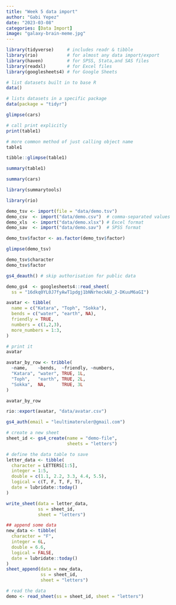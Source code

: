 ```yaml
---
title: "Week 5 data import"
author: "Gabi Yepez"
date: "2023-03-08"
categories: [Data Import]
image: "galaxy-brain-meme.jpg"
---
```


```r
library(tidyverse)     # includes readr & tibble
library(rio)           # for almost any data import/export
library(haven)         # for SPSS, Stata,and SAS files
library(readxl)        # for Excel files
library(googlesheets4) # for Google Sheets
```

```r

# list datasets built in to base R
data()

# lists datasets in a specific package
data(package = "tidyr")

```

```r

glimpse(cars)

# call print explicitly
print(table1)

# more common method of just calling object name
table1

tibble::glimpse(table1)

summary(table1)

```

```r

summary(cars)

```

```r

library(summarytools)

```

```r
library(rio)

demo_tsv <- import(file = "data/demo.tsv")
demo_csv  <- import("data/demo.csv")  # comma-separated values
demo_xls  <- import("data/demo.xlsx") # Excel format
demo_sav  <- import("data/demo.sav")  # SPSS format

demo_tsv$factor <- as.factor(demo_tsv$factor)

glimpse(demo_tsv)

demo_tsv$character
demo_tsv$factor
```

```r

gs4_deauth() # skip authorisation for public data

demo_gs4  <- googlesheets4::read_sheet(
  ss = "16dkq0YL0J7fyAwT1pdgj1bNNrheckAU_2-DKuuM6aGI")
```

```r

avatar <- tibble(
  name = c("Katara", "Toph", "Sokka"),
  bends = c("water", "earth", NA),
  friendly = TRUE,
  numbers = c(1,2,3),
  more_numbers = 1:3,
)

# print it
avatar
```

```r

avatar_by_row <- tribble(
  ~name,    ~bends,  ~friendly, ~numbers,
  "Katara", "water", TRUE, 1L,
  "Toph",   "earth", TRUE, 2L,
  "Sokka",  NA,      TRUE, 3L
)

avatar_by_row

```

```r
rio::export(avatar, "data/avatar.csv")
```

```r

gs4_auth(email = "leultimateruler@gmail.com")

# create a new sheet
sheet_id <- gs4_create(name = "demo-file", 
                       sheets = "letters")

# define the data table to save
letter_data <- tibble(
  character = LETTERS[1:5],
  integer = 1:5,
  double = c(1.1, 2.2, 3.3, 4.4, 5.5),
  logical = c(T, F, T, F, T),
  date = lubridate::today()
)

write_sheet(data = letter_data, 
            ss = sheet_id, 
            sheet = "letters")

## append some data
new_data <- tibble(
  character = "F",
  integer = 6L,
  double = 6.6,
  logical = FALSE,
  date = lubridate::today()
)
sheet_append(data = new_data,
             ss = sheet_id,
             sheet = "letters")

# read the data
demo <- read_sheet(ss = sheet_id, sheet = "letters")
```

